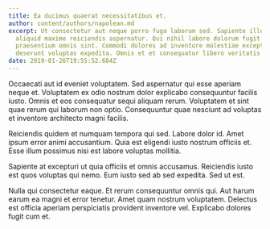 ```yaml
---
title: Ea ducimus quaerat necessitatibus et.
author: content/authors/napolean.md
excerpt: Ut consectetur aut neque porro fuga laborum sed. Sapiente illo dolorem
  aliquid maxime reiciendis aspernatur. Qui nihil labore dolorum fugit commodi
  praesentium omnis sint. Commodi dolores ad inventore molestiae excepturi eius
  deserunt voluptas expedita. Omnis et et consequatur libero veritatis culpa.
date: 2019-01-26T19:55:52.684Z
---
```

Occaecati aut id eveniet voluptatem. Sed aspernatur qui esse aperiam neque et. Voluptatem ex odio nostrum dolor explicabo consequuntur facilis iusto. Omnis et eos consequatur sequi aliquam rerum. Voluptatem et sint quae rerum qui laborum non optio. Consequuntur quae nesciunt ad voluptas et inventore architecto magni facilis.
 Reiciendis quidem et numquam tempora qui sed. Labore dolor id. Amet ipsum error animi accusantium. Quia est eligendi iusto nostrum officiis et. Esse illum possimus nisi est labore voluptas mollitia.
 Sapiente at excepturi ut quia officiis et omnis accusamus. Reiciendis iusto est quos voluptas qui nemo. Eum iusto sed ab sed expedita. Sed ut est.
 Nulla qui consectetur eaque. Et rerum consequuntur omnis qui. Aut harum earum ea magni et error tenetur. Amet quam nostrum voluptatem. Delectus est officia aperiam perspiciatis provident inventore vel. Explicabo dolores fugit cum et.